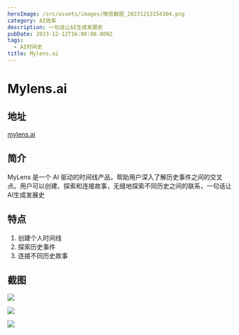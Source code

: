 ```yaml
---
heroImage: /src/assets/images/微信截图_20231213154304.png
category: AI效率
description: 一句话让AI生成发展史
pubDate: 2023-12-12T16:00:00.000Z
tags:
  - AI时间史
title: Mylens.ai
---
```


# Mylens.ai

## 地址

[mylens.ai](https://mylens.ai/ "mylens.ai")

## 简介

MyLens 是一个 AI 驱动的时间线产品，帮助用户深入了解历史事件之间的交叉点。用户可以创建、探索和连接故事，无缝地探索不同历史之间的联系，一句话让AI生成发展史

## 特点

1. 创建个人时间线
2. 探索历史事件
3. 连接不同历史故事

## 截图

![](/src/assets/images/微信截图_20231213154304.png)

![](/src/assets/images/微信截图_20231213154817.png)

![](/src/assets/images/微信截图_20231213154837.png)
